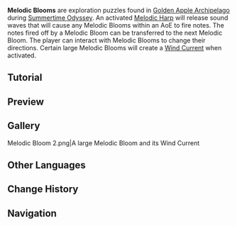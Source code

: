 {{Terminology Infobox
|image        = Melodic Bloom.png
|type         = Exploration
|area         = Golden Apple Archipelago
|event        = Summertime Odyssey
}}
'''Melodic Blooms''' are exploration puzzles found in [[Golden Apple Archipelago/2.8|Golden Apple Archipelago]] during [[Summertime Odyssey]]. An activated [[Melodic Harp]] will release sound waves that will cause any Melodic Blooms within an AoE to fire notes. The notes fired off by a Melodic Bloom can be transferred to the next Melodic Bloom. The player can interact with Melodic Blooms to change their directions. Certain large Melodic Blooms will create a [[Wind Current]] when activated.

==Tutorial==
{{Tutorial
|image1 = Tutorial Melodic Harps and Melodic Blooms 1.png
|text1 = When the Melodic Harp is {{Color|help|glowing}}, it can be activated.<br />An activated Melodic Harp will release sound waves that will cause any Melodic Blooms within an AoE to {{Color|help|fire notes}}.

|image2 = Tutorial Melodic Harps and Melodic Blooms 2.png
|text2 = The notes fired off by a Melodic Bloom can be transferred to the next Melodic Bloom, which can {{Color|help|change the flight direction of the notes}}. Get close to a Melodic Bloom to change the direction it is facing.<br />Use the transfer of notes in this way to solve certain puzzles.
}}

==Preview==
{{Preview
|f1 = Melodic Harp Bloom Preview
}}

==Gallery==
<gallery>
Melodic Bloom 2.png|A large Melodic Bloom and its Wind Current
</gallery>

==Other Languages==
{{Other Languages
|en      = Melodic Bloom
|zhs     = 音律花
|zhs_rm  = Yīnlǜ-huā
|zht     = 音律花
|zht_rm  = Yīnlǜ-huā
|zh_tl   = Rhythm Flower
|ja      = 音律花
|ja_rm   = Onrikka{{Assumed}}
|ja_tl   = Rhythm Flower{{Sino|ja}}
|ko      = 음률꽃
|ko_rm   = Eumryul Kkot
|ko_tl   = Melodic Flower
|es      = Flor musical
|es_tl   = Musical Flower
|fr      = Fleuron mélodique
|fr_tl   = Melodic Floret
|ru      = Мелодичный цветок
|ru_tl   = Melodic Flower
|th      = Melodic Bloom
|vi      = Hoa Âm Nhạc
|vi_tl   = 
|de      = Musikalische Blume
|de_tl   = Musical Flower
|id      = Melodic Bloom
|pt      = Flor Melódica
|pt_tl   = Melodic Flower
|tr      = 
|tr_tl   = 
|it      = 
|it_tl   = 
}}

==Change History==
{{Change History|2.8}}

==Navigation==
{{Exploration Navbox}}